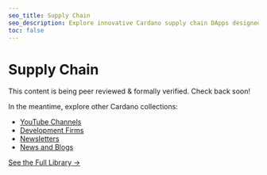 ```yaml
---
seo_title: Supply Chain
seo_description: Explore innovative Cardano supply chain DApps designed for robust tracking. Enhance logistics with secure, decentralized blockchain technology.
toc: false
---
```


# Supply Chain

This content is being peer reviewed & formally verified. Check back soon!

In the meantime, explore other Cardano collections:

- [YouTube Channels](/community/youtube)
- [Development Firms](/development/dev_teams)
- [Newsletters](/community/newsletters)
- [News and Blogs](/community/news_and_blogs)

[See the Full Library →](/all_pages)
